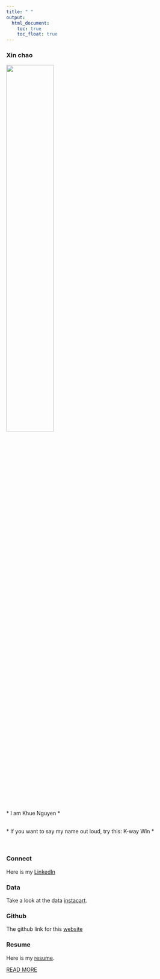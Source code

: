 ```yaml
---
title: " "
output: 
  html_document:
    toc: true
    toc_float: true
---
```





### Xin chao

<img src="https://people.climate.columbia.edu/files/Users/2022/12/3140/IMG_20180422_134105.jpg"  style="width:50%">

<br>
* I am Khue Nguyen *

<br>
* If you want to say my name out loud, try this: K-way Win * 

<br>


### Connect 

Here is my [LinkedIn](https://www.linkedin.com/in/khue-n-72420b141/)

### Data 

Take a look at the data [instacart](instacart.html). 


### Github

The github link for this [website](https://khue-nguyen08.github.io/) 

### Resume

Here is my [resume](resume.html).

[READ MORE](about.html)




